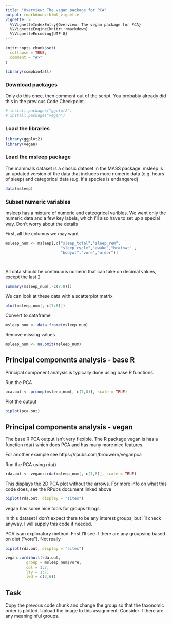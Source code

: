 ```yaml
---
title: "Overview: The vegan package for PCA"
output: rmarkdown::html_vignette
vignette: >
  %\VignetteIndexEntry{Overview: The vegan package for PCA}
  %\VignetteEngine{knitr::rmarkdown}
  %\VignetteEncoding{UTF-8}
---
```


```r
knitr::opts_chunk$set(
  collapse = TRUE,
  comment = "#>"
)
```

```r
library(compbio4all)
```


### Download packages

Only do this once, then comment out of the script.  You probably already did this in the previous Code Checkpoint.

```r
# install.packages("ggplot2")
# install.package("vegan")
```

### Load the libraries

```r
library(ggplot2)
library(vegan)
```

### Load the msleep package

The mammals dataset is a classic dataset in the MASS package.  msleep is an updated version of the data that includes more numeric data (e.g. hours of sleep) and categorical data (e.g. if a species is endangered)


```r
data(msleep)
```


### Subset numeric variables

msleep has a mixture of numeric and cateogrical varibles.  We want only the numeric data and a few key labels, which I'll also have to set up a special way.    Don't worry about the details

First, all the columns we may want
```r

msleep_num <- msleep[,c("sleep_total","sleep_rem",
                        "sleep_cycle","awake","brainwt" ,
                        "bodywt","vore","order")]

  
```

All data should be continuous numeric that can take on decimal values, except the last 2
```r
summary(msleep_num[,-c(7:8)])
```


We can look at these data with a scatterplot matrix
```r
plot(msleep_num[,-c(7:8)])
```


Convert to dataframe
```r
msleep_num <- data.frame(msleep_num)
```




Remove missing values

```r
msleep_num <- na.omit(msleep_num)
```



## Principal components analysis - base R

Principal component analysis is typically done using base R functions.

Run the PCA
```r
pca.out <- prcomp(msleep_num[,-c(7,8)], scale = TRUE)
```


Plot the output 
```r
biplot(pca.out)
```



## Principal components analysis - vegan

The base R PCA output isn't very flexible.  The R package vegan is has a function rda() which does PCA and has many more nice features.

For another example see
https://rpubs.com/brouwern/veganpca



Run the PCA using rda()
```r
rda.out <- vegan::rda(msleep_num[,-c(7,8)], scale = TRUE)
```



This displays the 2D PCA plot without the arrows.  For more info on what this code does, see the RPubs document linked above
```r
biplot(rda.out, display = "sites")

```


vegan has some nice tools for groups things.

In this dataset I don't expect there to be any interest groups, but I'll check anyway.
I will supply this code if needed.

PCA is an exploratory method.  First I'll see if there are any groupsing based on diet ("vore").  Not really
```r
biplot(rda.out, display = "sites")

vegan::ordihull(rda.out,
         group = msleep_num$vore,
         col = 1:7,
         lty = 1:7,
         lwd = c(3,6))
```



## Task

Copy the prevous code chunk and change the group so that the taxonomic order is plotted.  Upload the image to this assignment.  Consider if there are any meaninginful groups.






